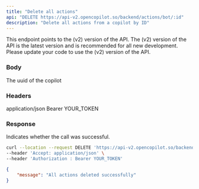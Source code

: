 ```yaml
---
title: "Delete all actions"
api: "DELETE https://api-v2.opencopilot.so/backend/actions/bot/:id"
description: "Delete all actions from a copilot by ID"
---
```


<Warning>
This endpoint points to the (v2) version of the API. The (v2) version of the API is the latest version and is recommended for all new development. Please update your code to use the (v2) version of the API.
</Warning>


### Body

<ParamField path="id" type="string">
  The uuid of the copilot
</ParamField>

### Headers

<ParamField path="header" name="Accept" type="string">
  application/json
</ParamField>

<ParamField path="header" name="Authorization" type="string">
  Bearer YOUR_TOKEN
</ParamField>

### Response

<ResponseField name="message" type="string">
  Indicates whether the call was successful.
</ResponseField>

<RequestExample>

```bash Example Request
curl --location --request DELETE 'https://api-v2.opencopilot.so/backend/actions/bot/:id' \
--header 'Accept: application/json' \
--header 'Authorization : Bearer YOUR_TOKEN'
```

</RequestExample>

<ResponseExample>

```json Response
{
    "message": "All actions deleted successfully"
}
```

</ResponseExample>
